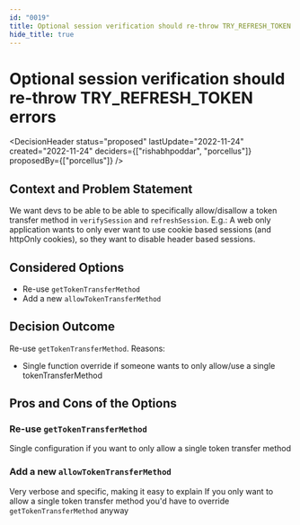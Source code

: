 ```yaml
---
id: "0019"
title: Optional session verification should re-throw TRY_REFRESH_TOKEN errors
hide_title: true
---
```



# Optional session verification should re-throw TRY_REFRESH_TOKEN errors

<DecisionHeader status="proposed" lastUpdate="2022-11-24" created="2022-11-24" deciders={["rishabhpoddar", "porcellus"]} proposedBy={["porcellus"]} />

## Context and Problem Statement

We want devs to be able to be able to specifically allow/disallow a token transfer method in `verifySession` and `refreshSession`. E.g.: A web only application wants to only ever want to use cookie based sessions (and httpOnly cookies), so they want to disable header based sessions.

## Considered Options

* Re-use `getTokenTransferMethod`
* Add a new `allowTokenTransferMethod`

## Decision Outcome

Re-use `getTokenTransferMethod`. Reasons:
- Single function override if someone wants to only allow/use a single tokenTransferMethod

## Pros and Cons of the Options

### Re-use `getTokenTransferMethod`

<ArgumentPro> Single configuration if you want to only allow a single token transfer method </ArgumentPro>

### Add a new `allowTokenTransferMethod`

<ArgumentPro> Very verbose and specific, making it easy to explain </ArgumentPro>
<ArgumentCon> If you only want to allow a single token transfer method you'd have to override `getTokenTransferMethod` anyway </ArgumentCon>
